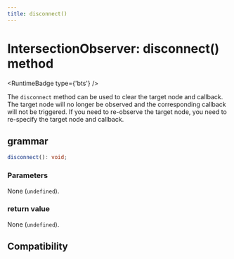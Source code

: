 ```yaml
---
title: disconnect()
---
```



# IntersectionObserver: disconnect() method

<RuntimeBadge type={'bts'} />

The `disconnect` method can be used to clear the target node and callback. The target node will no longer be observed and the corresponding callback will not be triggered. If you need to re-observe the target node, you need to re-specify the target node and callback.

## grammar

```ts
disconnect(): void;
```

### Parameters

None (`undefined`).

### return value

None (`undefined`).

## Compatibility


<LegacyCompatTable metadata="lynx-api/intersection-observer/disconnect" />
